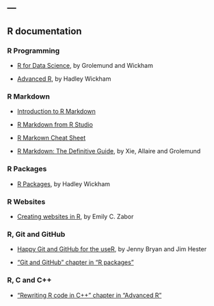 ---
---

## R documentation

### R Programming

* [R for Data Science](https://r4ds.had.co.nz), by Grolemund and Wickham

* [Advanced R](https://adv-r.hadley.nz), by Hadley Wickham

### R Markdown

* [Introduction to R Markdown](https://rmarkdown.rstudio.com/articles_intro.html)

* [R Markdown from R Studio](https://rmarkdown.rstudio.com/lesson-1.html)

* [R Markown Cheat Sheet](https://www.rstudio.com/wp-content/uploads/2015/02/rmarkdown-cheatsheet.pdf)

* [R Markdown: The Definitive Guide](https://bookdown.org/yihui/rmarkdown/), by Xie, Allaire and Grolemund

### R Packages

* [R Packages](http://r-pkgs.had.co.nz), by Hadley Wickham

### R Websites

* [Creating websites in R](https://www.emilyzabor.com/tutorials/rmarkdown_websites_tutorial.html), by Emily C. Zabor

### R, Git and GitHub

* [Happy Git and GitHub for the useR](https://happygitwithr.com), by Jenny Bryan and Jim Hester

* ["Git and GitHub" chapter in "R packages"](http://r-pkgs.had.co.nz/git.html#git-pullreq)

### R, C and C++

* ["Rewriting R code in C++" chapter in "Advanced R"](https://adv-r.hadley.nz/rcpp.html)
